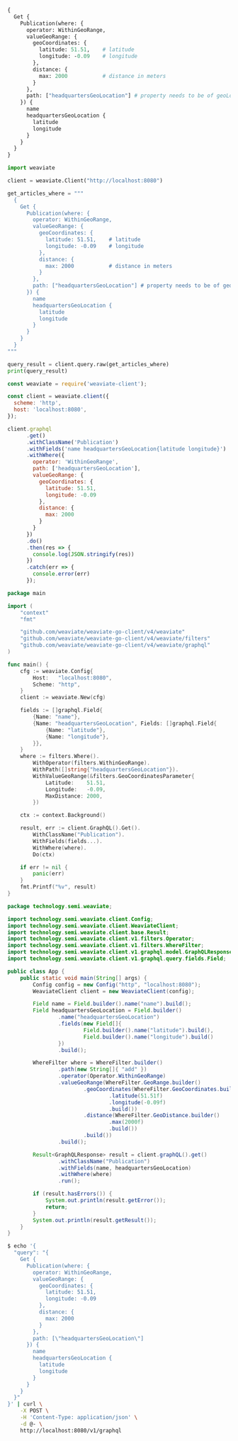 
<Tabs groupId="languages">
<TabItem value="graphql" label="GraphQL">

```graphql
{
  Get {
    Publication(where: {
      operator: WithinGeoRange,
      valueGeoRange: {
        geoCoordinates: {
          latitude: 51.51,    # latitude
          longitude: -0.09    # longitude
        },
        distance: {
          max: 2000           # distance in meters
        }
      },
      path: ["headquartersGeoLocation"] # property needs to be of geoLocation type.
    }) {
      name
      headquartersGeoLocation {
        latitude
        longitude 
      }
    }
  }
}
```

</TabItem>
<TabItem value="py" label="Python">

```python
import weaviate

client = weaviate.Client("http://localhost:8080")

get_articles_where = """
  {
    Get {
      Publication(where: {
        operator: WithinGeoRange,
        valueGeoRange: {
          geoCoordinates: {
            latitude: 51.51,    # latitude
            longitude: -0.09    # longitude
          },
          distance: {
            max: 2000           # distance in meters
          }
        },
        path: ["headquartersGeoLocation"] # property needs to be of geoLocation type.
      }) {
        name
        headquartersGeoLocation {
          latitude
          longitude 
        }
      }
    }
  }
"""

query_result = client.query.raw(get_articles_where)
print(query_result)
```

</TabItem>
<TabItem value="js" label="JavaScript">

```js
const weaviate = require('weaviate-client');

const client = weaviate.client({
  scheme: 'http',
  host: 'localhost:8080',
});

client.graphql
      .get()
      .withClassName('Publication')
      .withFields('name headquartersGeoLocation{latitude longitude}')
      .withWhere({
        operator: 'WithinGeoRange',
        path: ['headquartersGeoLocation'],
        valueGeoRange: {
          geoCoordinates: {
            latitude: 51.51,    
            longitude: -0.09    
          },
          distance: {
            max: 2000 
          }
        }
      })
      .do()
      .then(res => {
        console.log(JSON.stringify(res))
      })
      .catch(err => {
        console.error(err)
      });
```

</TabItem>
<TabItem value="go" label="Go">

```go
package main

import (
	"context"
	"fmt"

	"github.com/weaviate/weaviate-go-client/v4/weaviate"
	"github.com/weaviate/weaviate-go-client/v4/weaviate/filters"
	"github.com/weaviate/weaviate-go-client/v4/weaviate/graphql"
)

func main() {
	cfg := weaviate.Config{
		Host:   "localhost:8080",
		Scheme: "http",
	}
	client := weaviate.New(cfg)

	fields := []graphql.Field{
		{Name: "name"},
		{Name: "headquartersGeoLocation", Fields: []graphql.Field{
			{Name: "latitude"},
			{Name: "longitude"},
		}},
	}
	where := filters.Where().
		WithOperator(filters.WithinGeoRange).
		WithPath([]string{"headquartersGeoLocation"}).
		WithValueGeoRange(&filters.GeoCoordinatesParameter{
			Latitude:    51.51,
			Longitude:   -0.09,
			MaxDistance: 2000,
		})

	ctx := context.Background()

	result, err := client.GraphQL().Get().
		WithClassName("Publication").
		WithFields(fields...).
		WithWhere(where).
		Do(ctx)

	if err != nil {
		panic(err)
	}
	fmt.Printf("%v", result)
}
```

</TabItem>
<TabItem value="java" label="Java">

```java
package technology.semi.weaviate;

import technology.semi.weaviate.client.Config;
import technology.semi.weaviate.client.WeaviateClient;
import technology.semi.weaviate.client.base.Result;
import technology.semi.weaviate.client.v1.filters.Operator;
import technology.semi.weaviate.client.v1.filters.WhereFilter;
import technology.semi.weaviate.client.v1.graphql.model.GraphQLResponse;
import technology.semi.weaviate.client.v1.graphql.query.fields.Field;

public class App {
    public static void main(String[] args) {
        Config config = new Config("http", "localhost:8080");
        WeaviateClient client = new WeaviateClient(config);

        Field name = Field.builder().name("name").build();
        Field headquartersGeoLocation = Field.builder()
                .name("headquartersGeoLocation")
                .fields(new Field[]{
                        Field.builder().name("latitude").build(),
                        Field.builder().name("longitude").build()
                })
                .build();

        WhereFilter where = WhereFilter.builder()
                .path(new String[]{ "add" })
                .operator(Operator.WithinGeoRange)
                .valueGeoRange(WhereFilter.GeoRange.builder()
                        .geoCoordinates(WhereFilter.GeoCoordinates.builder()
                                .latitude(51.51f)
                                .longitude(-0.09f)
                                .build())
                        .distance(WhereFilter.GeoDistance.builder()
                                .max(2000f)
                                .build())
                        .build())
                .build();

        Result<GraphQLResponse> result = client.graphQL().get()
                .withClassName("Publication")
                .withFields(name, headquartersGeoLocation)
                .withWhere(where)
                .run();

        if (result.hasErrors()) {
            System.out.println(result.getError());
            return;
        }
        System.out.println(result.getResult());
    }
}
```

</TabItem>
<TabItem value="curl" label="Curl">

```bash
$ echo '{ 
  "query": "{
    Get {
      Publication(where: {
        operator: WithinGeoRange,
        valueGeoRange: {
          geoCoordinates: {
            latitude: 51.51,
            longitude: -0.09
          },
          distance: {
            max: 2000
          }
        },
        path: [\"headquartersGeoLocation\"]
      }) {
        name
        headquartersGeoLocation {
          latitude
          longitude 
        }
      }
    }
  }"
}' | curl \
    -X POST \
    -H 'Content-Type: application/json' \
    -d @- \
    http://localhost:8080/v1/graphql
```

</TabItem>
</Tabs>